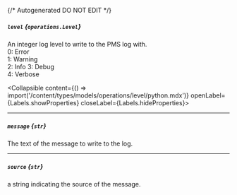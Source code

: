 {/* Autogenerated DO NOT EDIT  */}

##### `level` *{`operations.Level`}*
An integer log level to write to the PMS log with.  
0: Error  
1: Warning  
2: Info 
3: Debug  
4: Verbose

<Collapsible content={() => import('/content/types/models/operations/level/python.mdx')} openLabel={Labels.showProperties} closeLabel={Labels.hideProperties}>
</Collapsible>

---
##### `message` *{`str`}*
The text of the message to write to the log.

---
##### `source` *{`str`}*
a string indicating the source of the message.


